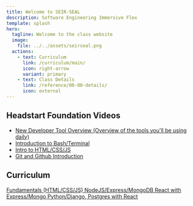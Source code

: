 ```yaml
---
title: Welcome to SEIR-SEAL
description: Software Engineering Immersive Flex
template: splash
hero:
  tagline: Welcome to the class website
  image:
    file: ../../assets/seirseal.png
  actions:
    - text: Curriculum
      link: /curriculum/main/
      icon: right-arrow
      variant: primary
    - text: Class Details
      link: /reference/00-00-details/
      icon: external
---
```



## Headstart Foundation Videos
- [New Developer Tool Overview (Overview of the tools you'll be using daily)](https://youtu.be/53_oZRAv674)
- [Introduction to Bash/Terminal](https://youtu.be/NHtA19tApbo)
- [Intro to HTML/CSS/JS](https://youtu.be/Vt4ThsyHsRE)
- [Git and Github Introduction](https://youtu.be/yydbEy_30n4)




## Curriculum

<CardGrid stagger>
	<a href="/curriculum/unit-1/01-lessons/">
		<Card title="Unit 1" icon="open-book">
			Fundamentals (HTML/CSS/JS)
		</Card>
	</a>
	<a href="/curriculum/unit-2/01-lessons/">
		<Card title="Unit 2" icon="open-book">
			NodeJS/Express/MongoDB
		</Card>
	</a>
	<a href="/curriculum/unit-3/01-lessons/">
		<Card title="Unit 3" icon="open-book">
			React with Express/Mongo
		</Card>
	</a>
	<a href="/curriculum/unit-4/01-lessons/">
		<Card title="Unit 4" icon="open-book">
			Python/Django, Postgres with React
		</Card>
	</a>
</CardGrid>
